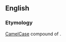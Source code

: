 {{also|Mediawiki}}
==English==
{{wikipedia}}

===Etymology===
[[CamelCase]] compound of {{compound|en|media|wiki}}.